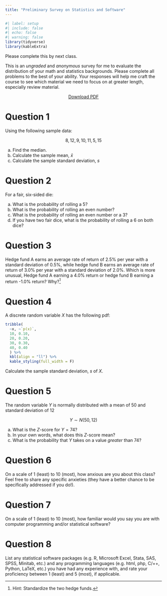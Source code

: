 ```yaml
---
title: "Preliminary Survey on Statistics and Software"
---
```


```r
#| label: setup
#| include: false
#| echo: false
#| warning: false
library(tidyverse)
library(kableExtra)
```

::: callout-warning
Please complete this by next class.
:::

This is an *ungraded* and *anonymous* survey for me to evaluate the distribution of your math and statistics backgrounds. Please complete all problems to the best of your ability. Your responses will help me craft the course to see which material we need to focus on at greater length, especially review material.

<!--**Please submit your answers in [this Google Form](https://forms.gle/nkPXZvWYPvB8TrwM6)**. Feel free to download the PDF and work out the problems on paper first.-->

<p style="text-align:center"><a target="_blank" href="/files/assignment/00-preliminary-survey-pdf.pdf"><span class="btn btn-primary btn-lg"><i class="fas fa-file-pdf"></i> Download PDF</a></span></p>

# Question 1

Using the following sample data:

$$8, 12, 9, 10, 11, 5, 15$$

a.  Find the median.
b.  Calculate the sample mean, $\bar{x}$
c.  Calculate the sample standard deviation, $s$

# Question 2

For a fair, six-sided die:

a.  What is the probability of rolling a 5?
b.  What is the probability of rolling an even number?
c.  What is the probability of rolling an even number or a 3?
d.  If you have two fair dice, what is the probability of rolling a 6 on both dice?

# Question 3

Hedge fund A earns an average rate of return of 2.5% per year with a standard deviation of 0.5%, while hedge fund B earns an average rate of return of 3.0% per year with a standard deviation of 2.0%. Which is more unusual, Hedge fund A earning a 4.0% return or hedge fund B earning a return -1.0% return? Why?[^1]

[^1]: Hint: Standardize the two hedge funds.

# Question 4

A discrete random variable $X$ has the following pdf:

```r
tribble(
  ~x, ~`p(x)`,
  10, 0.10,
  20, 0.20,
  30, 0.30,
  40, 0.40
  ) %>%
  kbl(align = "ll") %>%
  kable_styling(full_width = F)
```

Calculate the sample standard deviation, $s$ of $X$.

# Question 5

The random variable $Y$ is normally distributed with a mean of 50 and standard deviation of 12

$$Y \sim N (50,12)$$

a.  What is the $Z$-score for $Y=74$?
b.  In your own words, what does this $Z$-score mean?
c.  What is the probability that $Y$ takes on a value *greater* than 74?

# Question 6

On a scale of 1 (least) to 10 (most), how anxious are you about this class? Feel free to share any specific anxieties (they have a better chance to be specifically addressed if you do!).

# Question 7

On a scale of 1 (least) to 10 (most), how familiar would you say you are with computer programming and/or statistical software?

# Question 8

List any statistical software packages (e.g. R, Microsoft Excel, Stata, SAS, SPSS, Minitab, etc.) and any programming languages (e.g. html, php, C/++, Python, LaTeX, etc.) you have had any experience with, and rate your proficiency between 1 (least) and 5 (most), if applicable.
